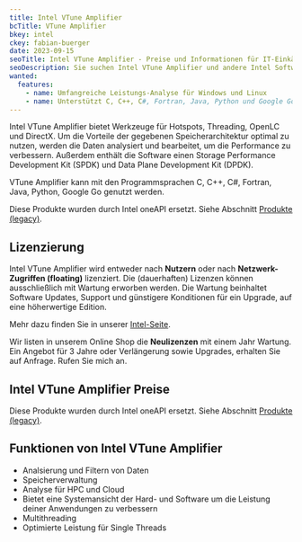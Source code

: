 ```yaml
---
title: Intel VTune Amplifier
bcTitle: VTune Amplifier
bkey: intel
ckey: fabian-buerger
date: 2023-09-15
seoTitle: Intel VTune Amplifier - Preise und Informationen für IT-Einkäufer
seoDescription: Sie suchen Intel VTune Amplifier und andere Intel Softwareprodukte. Auf dieser Seite finden Sie hilfreiche Informationen für IT-Beschaffer.
wanted:
  features:
    - name: Umfangreiche Leistungs-Analyse für Windows und Linux
    - name: Unterstützt C, C++, C#, Fortran, Java, Python und Google Go
---
```





<Intro>

Intel VTune Amplifier bietet Werkzeuge für Hotspots, Threading, OpenLC und DirectX. Um die Vorteile der gegebenen Speicherarchitektur optimal zu nutzen, werden die Daten analysiert und bearbeitet, um die Performance zu verbessern. Außerdem enthält die Software einen Storage Performance Development Kit (SPDK) und Data Plane Development Kit (DPDK).

VTune Amplifier kann mit den Programmsprachen C, C++, C#, Fortran, Java, Python, Google Go genutzt werden.


</Intro>

<TOC />

<Info>

 Diese Produkte wurden durch Intel oneAPI ersetzt. Siehe Abschnitt [Produkte (legacy)](/hersteller/intel/#produkte-legacy).

</Info>


## Lizenzierung

Intel VTune Amplifier wird entweder nach **Nutzern** oder nach **Netzwerk-Zugriffen (floating)** lizenziert. Die (dauerhaften) Lizenzen können ausschließlich mit Wartung erworben werden. Die Wartung beinhaltet Software Updates, Support und günstigere Konditionen für ein Upgrade, auf eine höherwertige Edition.

Mehr dazu finden Sie in unserer [Intel-Seite](/hersteller/intel/#lizenzierung).

<Info>

Wir listen in unserem Online Shop die **Neulizenzen** mit einem Jahr Wartung. Ein Angebot für 3 Jahre oder Verlängerung sowie Upgrades, erhalten Sie auf Anfrage. Rufen Sie mich an.

</Info>


## Intel VTune Amplifier Preise


 Diese Produkte wurden durch Intel oneAPI ersetzt. Siehe Abschnitt [Produkte (legacy)](/hersteller/intel/#produkte-legacy).


## Funktionen von Intel VTune Amplifier

- Analsierung und Filtern von Daten
- Speicherverwaltung
- Analyse für HPC und Cloud
- Bietet eine Systemansicht der Hard- und Software um die Leistung deiner Anwendungen zu verbessern
- Multithreading
- Optimierte Leistung für Single Threads
